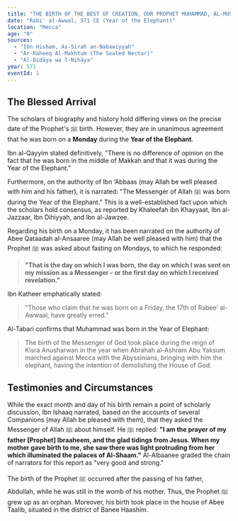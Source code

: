 ```yaml
---
title: "THE BIRTH OF THE BEST OF CREATION, OUR PROPHET MUHAMMAD, AL-MUSTAFA ﷺ"
date: "Rabi' al-Awwal, 571 CE (Year of the Elephant)"
location: "Mecca"
age: "0"
sources:
  - "Ibn Hisham, As-Sirah an-Nabawiyyah"
  - "Ar-Raheeq Al-Makhtum (The Sealed Nectar)"
  - "Al-Bidāya wa l-Nihāya"
year: 571
eventId: 1
---
```


## The Blessed Arrival

The scholars of biography and history hold differing views on the precise date of the Prophet's ﷺ birth. However, they are in unanimous agreement that he was born on a **Monday** during the **Year of the Elephant**.

Ibn al-Qayyim stated definitively, "There is no difference of opinion on the fact that he was born in the middle of Makkah and that it was during the Year of the Elephant."

Furthermore, on the authority of Ibn ‘Abbaas (may Allah be well pleased with him and his father), it is narrated: "The Messenger of Allah ﷺ was born during the Year of the Elephant." This is a well-established fact upon which the scholars hold consensus, as reported by Khaleefah ibn Khayyaat, Ibn al-Jazzaar, Ibn Dihiyyah, and Ibn al-Jawzee.

Regarding his birth on a Monday, it has been narrated on the authority of Abee Qataadah al-Ansaaree (may Allah be well pleased with him) that the Prophet ﷺ was asked about fasting on Mondays, to which he responded:
> **"That is the day on which I was born, the day on which I was sent on my mission as a Messenger - or the first day on which I received revelation."**

Ibn Katheer emphatically stated:
>"Those who claim that he was born on a Friday, the 17th of Rabee’ al-Awwaal, have greatly erred."

Al-Tabari confirms that Muhammad was born in the Year of Elephant: 
> The birth of the Messenger of God took place during the reign of Kisra Anusharwan in the year when Abrahah al-Ashram Abu Yaksum marched against Mecca with the Abyssinians, bringing with him the elephant, having the intention of demolishing the House of God.
## Testimonies and Circumstances

While the exact month and day of his birth remain a point of scholarly discussion, Ibn Ishaaq narrated, based on the accounts of several Companions (may Allah be pleased with them), that they asked the Messenger of Allah ﷺ about himself. He ﷺ replied: **"I am the prayer of my father [Prophet] Ibraaheem, and the glad tidings from Jesus. When my mother gave birth to me, she saw there was light protruding from her which illuminated the palaces of Al-Shaam."** Al-Albaanee graded the chain of narrators for this report as "very good and strong."

The birth of the Prophet ﷺ occurred after the passing of his father, Abdullah, while he was still in the womb of his mother. Thus, the Prophet ﷺ grew up as an orphan. Moreover, his birth took place in the house of Abee Taalib, situated in the district of Banee Haashim.
